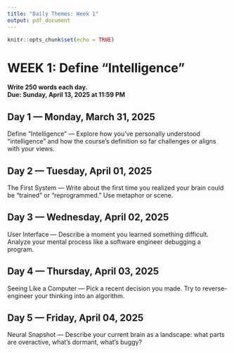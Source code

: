 ```yaml
---
title: "Daily Themes: Week 1"
output: pdf_document
---
```


```r
knitr::opts_chunk$set(echo = TRUE)
```

# WEEK 1: Define “Intelligence”

**Write 250 words each day.**  
**Due: Sunday, April 13, 2025 at 11:59 PM**

## Day 1 — Monday, March 31, 2025

Define “Intelligence” — Explore how you’ve personally understood “intelligence” and how the course’s definition so far challenges or aligns with your views.

## Day 2 — Tuesday, April 01, 2025

The First System — Write about the first time you realized your brain could be “trained” or “reprogrammed.” Use metaphor or scene.

## Day 3 — Wednesday, April 02, 2025

User Interface — Describe a moment you learned something difficult. Analyze your mental process like a software engineer debugging a program.

## Day 4 — Thursday, April 03, 2025

Seeing Like a Computer — Pick a recent decision you made. Try to reverse-engineer your thinking into an algorithm.

## Day 5 — Friday, April 04, 2025

Neural Snapshot — Describe your current brain as a landscape: what parts are overactive, what’s dormant, what’s buggy?


